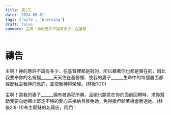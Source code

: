 ```yaml
---
title: 第1天
date: '2024-05-01'
tags: ['wife', 'blessing']
draft: false
summary: 主啊！神的應許不論有多少，在基督...
---
```


# 禱告


主啊！神的應許不論有多少，在基督裡都是對的，所以藉著你也都是實在的，因此我要奉你的名祝福______天天住在基督裡、使我的妻子______生命中的每個層面都經歷我主我神的應許，並使我神得榮耀。(林後1:20)

主啊！當我的妻子______偶有被過犯所勝，且她也願意在你的面前回轉時，求你幫助我要向她顯出堅定不移的愛心來接納且赦免她，免得撒但趁著機會勝過她。(林後2:8-11)奉主耶穌的名禱告，阿們！
